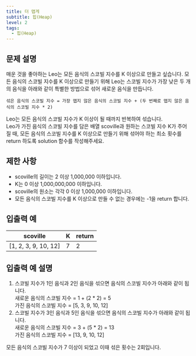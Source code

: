 ```yaml
---
title: 더 맵게
subtitle: 힙(Heap)
level: 2
tags:
  - 힙(Heap)
---
```


## 문제 설명

매운 것을 좋아하는 Leo는 모든 음식의 스코빌 지수를 K 이상으로 만들고 싶습니다. 모든 음식의 스코빌 지수를 K 이상으로 만들기 위해 Leo는 스코빌 지수가 가장 낮은 두 개의 음식을 아래와 같이 특별한 방법으로 섞어 새로운 음식을 만듭니다.

```
섞은 음식의 스코빌 지수 = 가장 맵지 않은 음식의 스코빌 지수 + (두 번째로 맵지 않은 음식의 스코빌 지수 * 2)
```

Leo는 모든 음식의 스코빌 지수가 K 이상이 될 때까지 반복하여 섞습니다.\
Leo가 가진 음식의 스코빌 지수를 담은 배열 scoville과 원하는 스코빌 지수 K가 주어질 때, 모든 음식의 스코빌 지수를 K 이상으로 만들기 위해 섞어야 하는 최소 횟수를 return 하도록 solution 함수를 작성해주세요.

## 제한 사항

- scoville의 길이는 2 이상 1,000,000 이하입니다.
- K는 0 이상 1,000,000,000 이하입니다.
- scoville의 원소는 각각 0 이상 1,000,000 이하입니다.
- 모든 음식의 스코빌 지수를 K 이상으로 만들 수 없는 경우에는 -1을 return 합니다.

## 입출력 예

| scoville               | K   | return |
| ---------------------- | --- | ------ |
| \[1, 2, 3, 9, 10, 12\] | 7   | 2      |

## 입출력 예 설명

1.  스코빌 지수가 1인 음식과 2인 음식을 섞으면 음식의 스코빌 지수가 아래와 같이 됩니다.\
    새로운 음식의 스코빌 지수 = 1 + (2 \* 2) = 5\
    가진 음식의 스코빌 지수 = \[5, 3, 9, 10, 12\]
2.  스코빌 지수가 3인 음식과 5인 음식을 섞으면 음식의 스코빌 지수가 아래와 같이 됩니다.\
    새로운 음식의 스코빌 지수 = 3 + (5 \* 2) = 13\
    가진 음식의 스코빌 지수 = \[13, 9, 10, 12\]

모든 음식의 스코빌 지수가 7 이상이 되었고 이때 섞은 횟수는 2회입니다.
